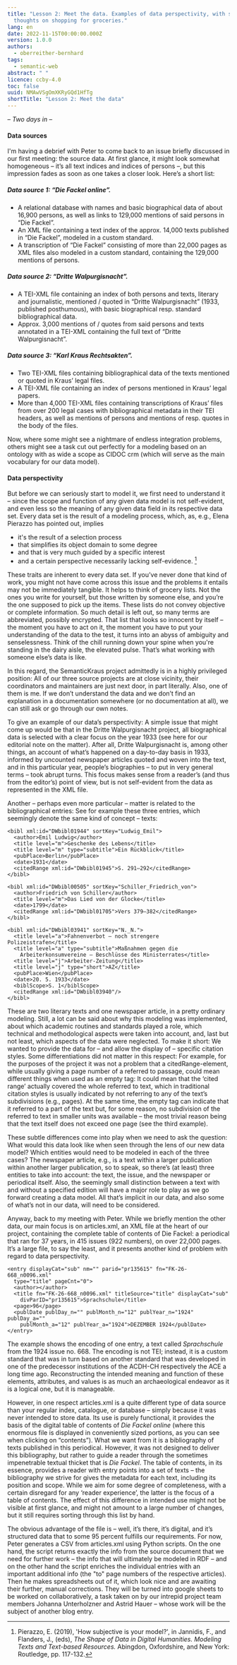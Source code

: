 ```yaml
---
title: "Lesson 2: Meet the data. Examples of data perspectivity, with some
  thoughts on shopping for groceries."
lang: en
date: 2022-11-15T00:00:00.000Z
version: 1.0.0
authors:
  - oberreither-bernhard
tags:
  - semantic-web
abstract: " "
licence: ccby-4.0
toc: false
uuid: NMAwVSgOmXKRyGQd1HfTg
shortTitle: "Lesson 2: Meet the data"
---
```

_– Two days in –_

#### Data sources

I'm having a debrief with Peter to come back to an issue briefly discussed in our first meeting: the source data. At first glance, it might look somewhat homogeneous – it’s all text indices and indices of persons –, but this impression fades as soon as one takes a closer look. Here’s a short list:

##### Data source 1: “Die Fackel online”.

- A relational database with names and basic biographical data of about 16,900 persons, as well as links to 129,000 mentions of said persons in “Die Fackel”.
- An XML file containing a text index of the approx. 14,000 texts published in “Die Fackel”, modeled in a custom standard.
- A transcription of “Die Fackel” consisting of more than 22,000 pages as XML files also modeled in a custom standard, containing the 129,000 mentions of persons.

##### Data source 2: “Dritte Walpurgisnacht”.

- A TEI-XML file containing an index of both persons and texts, literary and journalistic, mentioned / quoted in “Dritte Walpurgisnacht” (1933, published posthumous), with basic biographical resp. standard bibliographical data.
- Approx. 3,000 mentions of / quotes from said persons and texts annotated in a TEI-XML containing the full text of “Dritte Walpurgisnacht”.

##### Data source 3: “Karl Kraus Rechtsakten”.

- Two TEI-XML files containing bibliographical data of the texts mentioned or quoted in Kraus’ legal files.
- A TEI-XML file containing an index of persons mentioned in Kraus’ legal papers.
- More than 4,000 TEI-XML files containing transcriptions of Kraus’ files from over 200 legal cases with bibliographical metadata in their TEI headers, as well as mentions of persons and mentions of resp. quotes in the body of the files.

Now, where some might see a nightmare of endless integration problems, others might see a task cut out perfectly for a modeling based on an ontology with as wide a scope as CIDOC crm (which will serve as the main vocabulary for our data model).

#### Data perspectivity

But before we can seriously start to model it, we first need to understand it – since the scope and function of any given data model is not self-evident, and even less so the meaning of any given data field in its respective data set. Every data set is the result of a modeling process, which, as, e.g., Elena Pierazzo has pointed out, implies

- it's the result of a selection process
- that simplifies its object domain to some degree
- and that is very much guided by a specific interest 
- and a certain perspective necessarily lacking self-evidence. [^1]

These traits are inherent to every data set. If you’ve never done that kind of work, you might not have come across this issue and the problems it entails may not be immediately tangible. It helps to think of grocery lists. Not the ones you write for yourself, but those written by someone else, and you’re the one supposed to pick up the items. These lists do not convey objective or complete information. So much detail is left out, so many terms are abbreviated, possibly encrypted. That list that looks so innocent by itself – the moment you have to act on it, the moment you have to put your understanding of the data to the test, it turns into an abyss of ambiguity and senselessness. Think of the chill running down your spine when you're standing in the dairy aisle, the elevated pulse. That’s what working with someone else’s data is like.

  In this regard, the SemanticKraus project admittedly is in a highly privileged position: All of our three source projects are at close vicinity, their coordinators and maintainers are just next door, in part literally. Also, one of them is me. If we don’t understand the data and we don’t find an explanation in a documentation somewhere (or no documentation at all), we can still ask or go through our own notes.

  To give an example of our data’s perspectivity: A simple issue that might come up would be that in the Dritte Walpurgisnacht project, all biographical data is selected with a clear focus on the year 1933 (see here for our editorial note on the matter). After all, Dritte Walpurgisnacht is, among other things, an account of what’s happened on a day-to-day basis in 1933, informed by uncounted newspaper articles quoted and woven into the text, and in this particular year, people’s biographies – to put in very general terms – took abrupt turns. This focus makes sense from a reader’s (and thus from the editor’s) point of view, but is not self-evident from the data as represented in the XML file. 

  Another – perhaps even more particular – matter is related to the bibliographical entries: See for example these three entries, which seemingly denote the same kind of concept – texts:

```
<bibl xml:id="DWbibl01944" sortKey="Ludwig_Emil">
  <author>Emil Ludwig</author>
  <title level="m">Geschenke des Lebens</title>
  <title level="m" type="subtitle">Ein Rückblick</title>
  <pubPlace>Berlin</pubPlace>
  <date>1931</date>
  <citedRange xml:id="DWbibl01945">S. 291–292</citedRange>
</bibl>

<bibl xml:id="DWbibl00505" sortKey="Schiller_Friedrich_von">
  <author>Friedrich von Schiller</author>
  <title level="m">Das Lied von der Glocke</title>
  <date>1799</date>
  <citedRange xml:id="DWbibl01705">Vers 379–382</citedRange> 
</bibl>

<bibl xml:id="DWbibl03941" sortKey="N._N.">
  <title level="a">Fahnenverbot – noch strengere Polizeistrafen</title>
  <title level="a" type="subtitle">Maßnahmen gegen die 
    Arbeiterkonsumvereine – Beschlüsse des Ministerrates</title>
  <title level="j">Arbeiter-Zeitung</title>
  <title level="j" type="short">AZ</title>
  <pubPlace>Wien</pubPlace>
  <date>20. 5. 1933</date>
  <biblScope>S. 1</biblScope>
  <citedRange xml:id="DWbibl03940"/>
</bibl>
```

These are two literary texts and one newspaper article, in a pretty ordinary modeling. Still, a lot can be said about why this modeling was implemented, about which academic routines and standards played a role, which technical and methodological aspects were taken into account, and, last but not least, which aspects of the data were neglected. To make it short: We wanted to provide the data for – and allow the display of – specific citation styles.
Some differentiations did not matter in this respect: For example, for the purposes of the project it was not a problem that a citedRange-element, while usually giving a page number of a referred to passage, could mean different things when used as an empty tag: It could mean that the ‘cited range’ actually covered the whole referred to text, which in traditional citation styles is usually indicated by not referring to any of the text’s subdivisions (e.g., pages). At the same time, the empty tag can indicate that it referred to a part of the text but, for some reason, no subdivision of the referred to text in smaller units was available – the most trivial reason being that the text itself does not exceed one page (see the third example).

These subtle differences come into play when we need to ask the question: What would this data look like when seen through the lens of our new data model? Which entities would need to be modeled in each of the three cases? The newspaper article, e.g., is a text within a larger publication within another larger publication, so to speak, so there’s (at least) three entities to take into account: the text, the issue, and the newspaper or periodical itself. Also, the seemingly small distinction between a text with and without a specified edition will have a major role to play as we go forward creating a data model. All that’s implicit in our data, and also some of what’s not in our data, will need to be considered.

Anyway, back to my meeting with Peter. While we briefly mention the other data, our main focus is on articles.xml, an XML file at the heart of our project, containing the complete table of contents of Die Fackel: a periodical that ran for 37 years, in 415 issues (922 numbers), on over 22,000 pages. It’s a large file, to say the least, and it presents another kind of problem with regard to data perspectivity.

```
<entry displayCat="sub" nm="" parid="pr135615" fn="FK-26-668_n0096.xml" 
  type="title" pageCnt="0">
  <author></author>
  <title fn="FK-26-668_n0096.xml" titleSource="title" displayCat="sub" 
    divParID="pr135615">Sprachschule</title>
  <page>96</page>
  <publDate publDay_n="" publMonth_n="12" publYear_n="1924" publDay_a=""
    publMonth_a="12" publYear_a="1924">DEZEMBER 1924</publDate>
</entry>
```

The example shows the encoding of one entry, a text called _Sprachschule_ from the 1924 issue no. 668. The encoding is not TEI; instead, it is a custom standard that was in turn based on another standard that was developed in one of the predecessor institutions of the ACDH-CH respectively the ACE a long time ago. Reconstructing the intended meaning and function of these elements, attributes, and values is as much an archaeological endeavor as it is a logical one, but it is manageable.

However, in one respect articles.xml is a quite different type of data source than your regular index, catalogue, or database – simply because it was never intended to store data. Its use is purely functional, it provides the basis of the digital table of contents of _Die Fackel online_ (where this enormous file is displayed in conveniently sized portions, as you can see when clicking on “contents”). What we want from it is a bibliography of texts published in this periodical. However, it was not designed to deliver this bibliography, but rather to guide a reader through the sometimes impenetrable textual thicket that is _Die Fackel_. The table of contents, in its essence, provides a reader with entry points into a set of texts – the bibliography we strive for gives the metadata for each text, including its position and scope. While we aim for some degree of completeness, with a certain disregard for any ‘reader experience’, the latter is the focus of a table of contents. The effect of this difference in intended use might not be visible at first glance, and might not amount to a large number of changes, but it still requires sorting through this list by hand.

The obvious advantage of the file is – well, it’s there, it’s digital, and it’s structured data that to some 95 percent fulfills our requirements. For now, Peter generates a CSV from articles.xml using Python scripts. On the one hand, the script returns exactly the info from the source document that we need for further work – the info that will ultimately be modeled in RDF – and on the other hand the script enriches the individual entries with an important additional info (the "to" page numbers of the respective articles). Then he makes spreadsheets out of it, which look nice and are awaiting their further, manual corrections. They will be turned into google sheets to be worked on collaboratively, a task taken on by our intrepid project team members Johanna Unterholzner and Astrid Hauer  – whose work will be the subject of another blog entry.

[^1]: Pierazzo, E. (2019), 'How subjective is your model?', in Jannidis, F., and Flanders, J., (eds), _The Shape of Data in Digital Humanities. Modeling Texts and Text-based Resources._ Abingdon, Oxfordshire, and New York: Routledge, pp. 117-132. 